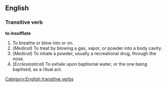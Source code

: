==English==
===Transitive verb===
[[Category:English transitive verbs]]
'''to insufflate'''

# To breathe or blow into or on.
# (''Medical'') To treat by blowing a gas, vapor, or powder into a body cavity.
# (''Medical'') To inhale a powder, usually a recreational drug, through the nose.
# (''Ecclesiastical'') To exhale upon baptismal water, or the one being baptised, as a ritual act.